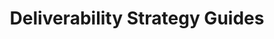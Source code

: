 ---
title: "Deliverability Strategy Guides"
sidebarTitle: "Overview"
description: "Learn how to implement best practices that will improve your inbox placement."
---